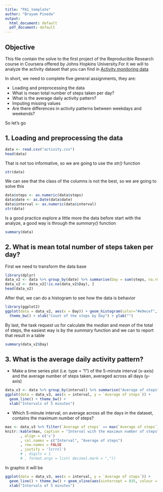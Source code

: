 ```yaml
---
title: "PA1_template"
author: "Brayam Pineda"
output:
  html_document: default
  pdf_document: default
---
```


## Objective

This file contain the solve to the first project of the Reproducible Research 
course in Coursera offered by Johns Hopkins University.For it we will to analyze
the activity dataset that you can find in [Activity monitoring data](https://d396qusza40orc.cloudfront.net/repdata%2Fdata%2Factivity.zip)

In short, we need to complete five general assignments, they are:

- Loading and preprocessing the data
- What is mean total number of steps taken per day?
- What is the average daily activity pattern?
- Imputing missing values
- Are there differences in activity patterns between weekdays and weekends?

So let's go

## 1. Loading and preprocessing the data

```r
data <- read.csv("activity.csv")
head(data)
```

That is not too informative, so we are going to use the *str()* function

```r
str(data)
```
We can see that the class of the columns is not the best, so we are going to
solve this

```r
data$steps <- as.numeric(data$steps)
data$date <- as.Date(data$date)
data$interval <- as.numeric(data$interval)
str(data)
```
Is a good practice explore a little more the data before start with the analyze,
a good way is through the *summary()* function


```r
summary(data)
```

## 2. What is mean total number of steps taken per day?

First we need to transform the data base

```r
library(dplyr)
data_v2 <- data %>% group_by(date) %>% summarise(Day = sum(steps, na.rm = FALSE))
data_v2 <- data_v2[!is.na(data_v2$Day), ]
head(data_v2)
```

After that, we can do a histogram to see how the data is behavior

```r
library(ggplot2)
ggplot(data = data_v2, aes(x = Day)) + geom_histogram(color="#e9ecef", fill="#69b3a2") +
  theme_bw() + xlab("Count of the steps by Day") + ylab("")
```

By last, the task request us for calculate the *median* and *mean* of the total of
steps, the easiest way is by the *summary* function and we can to report that
result in a table

```r
summary(data_v2$Day)
```
## 3. What is the average daily activity pattern?

- Make a time series plot (i.e. \color{red}{\verb|type = "l"|}type = "l") of the
  5-minute interval (x-axis) and the average number of steps taken, averaged 
  across all days (y-axis)
  
```r
data_v3 <- data %>% group_by(interval) %>% summarise("Average of steps" = mean(steps, na.rm = TRUE))
ggplot(data = data_v3, aes(x = interval, y = `Average of steps`)) + 
  geom_line() + theme_bw() +
  xlab("Intervals of 5 minutes")
```
- Which 5-minute interval, on average across all the days in the dataset, contains the maximum number of steps?

```r
max <- data_v3 %>% filter(`Average of steps` == max(`Average of steps`))
knitr::kable(max, caption = "Interval with the maximun number of steps"
       , align = c('c')
       , col.names = c("Interval", "Average of steps")
       , row.names = FALSE
       , justify = 'lcrrcl')
       # , digits = 1
       # , format.args = list( decimal.mark = ","))
```
In graphic it will be

```r
ggplot(data = data_v3, aes(x = interval, y = `Average of steps`)) + 
  geom_line() + theme_bw() + geom_vline(aes(xintercept = 835, colour = "red")) +
  xlab("Intervals of 5 minutes")
```


